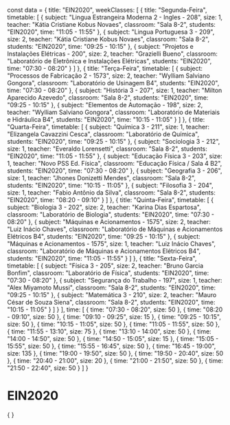 const data = {
  title: "EIN2020",
  weekClasses: [
    {
      title: "Segunda-Feira",
      timetable: [
        {
          subject: "Lingua Estrangeira Moderna 2 - Ingles - 208",
          size: 1,
          teacher: "Kátia Cristiane Kobus Novaes",
          classroom: "Sala 8-2",
          students: "EIN2020",
          time: "11:05 - 11:55"
        },
        {
          subject: "Lingua Portuguesa 3 - 209",
          size: 2,
          teacher: "Kátia Cristiane Kobus Novaes",
          classroom: "Sala 8-2",
          students: "EIN2020",
          time: "09:25 - 10:15"
        },
        {
          subject: "Projetos e Instalações Elétricas - 200",
          size: 2,
          teacher: "Grazielli Bueno",
          classroom: "Laboratório de Eletrônica e Instalações Elétricas",
          students: "EIN2020",
          time: "07:30 - 08:20"
        }
      ]
    },
    {
      title: "Terça-Feira",
      timetable: [
        {
          subject: "Processos de Fabricação 2 - 1573",
          size: 2,
          teacher: "Wylliam Salviano Gongora",
          classroom: "Laboratório de Usinagem B4",
          students: "EIN2020",
          time: "07:30 - 08:20"
        },
        {
          subject: "História 3 - 207",
          size: 1,
          teacher: "Milton Aparecido Azevedo",
          classroom: "Sala 8-2",
          students: "EIN2020",
          time: "09:25 - 10:15"
        },
        {
          subject: "Elementos de Automação - 198",
          size: 2,
          teacher: "Wylliam Salviano Gongora",
          classroom: "Laboratório de Materiais e Hidráulica B4",
          students: "EIN2020",
          time: "10:15 - 11:05"
        }
      ]
    },
    {
      title: "Quarta-Feira",
      timetable: [
        {
          subject: "Química 3 - 211",
          size: 1,
          teacher: "Elizangela Cavazzini Cesca",
          classroom: "Laboratório de Química",
          students: "EIN2020",
          time: "09:25 - 10:15"
        },
        {
          subject: "Sociologia 3 - 212",
          size: 1,
          teacher: "Everaldo Lorensetti",
          classroom: "Sala 8-2",
          students: "EIN2020",
          time: "11:05 - 11:55"
        },
        {
          subject: "Educação Física 3 - 203",
          size: 1,
          teacher: "Novo PSS Ed. Física",
          classroom: "Educação Física / Sala 4 B2",
          students: "EIN2020",
          time: "07:30 - 08:20"
        },
        {
          subject: "Geografia 3 - 206",
          size: 1,
          teacher: "Jhones Donizetti Mendes",
          classroom: "Sala 8-2",
          students: "EIN2020",
          time: "10:15 - 11:05"
        },
        {
          subject: "Filosofia 3 - 204",
          size: 1,
          teacher: "Fabio Antônio da Silva",
          classroom: "Sala 8-2",
          students: "EIN2020",
          time: "08:20 - 09:10"
        }
      ]
    },
    {
      title: "Quinta-Feira",
      timetable: [
        {
          subject: "Biologia 3 - 202",
          size: 2,
          teacher: "Karina Dias Espartosa",
          classroom: "Laboratório de Biologia",
          students: "EIN2020",
          time: "07:30 - 08:20"
        },
        {
          subject: "Máquinas e Acionamentos - 1575",
          size: 2,
          teacher: "Luiz Inácio Chaves",
          classroom: "Laboratório de Máquinas e Acionamentos Elétricos B4",
          students: "EIN2020",
          time: "09:25 - 10:15"
        },
        {
          subject: "Máquinas e Acionamentos - 1575",
          size: 1,
          teacher: "Luiz Inácio Chaves",
          classroom: "Laboratório de Máquinas e Acionamentos Elétricos B4",
          students: "EIN2020",
          time: "11:05 - 11:55"
        }
      ]
    },
    {
      title: "Sexta-Feira",
      timetable: [
        {
          subject: "Física 3 - 205",
          size: 2,
          teacher: "Bruno Garcia Bonfim",
          classroom: "Laboratório de Física",
          students: "EIN2020",
          time: "07:30 - 08:20"
        },
        {
          subject: "Segurança do Trabalho - 197",
          size: 1,
          teacher: "Alex Miyamoto Mussi",
          classroom: "Sala 8-2",
          students: "EIN2020",
          time: "09:25 - 10:15"
        },
        {
          subject: "Matemática 3 - 210",
          size: 2,
          teacher: "Mauro César de Souza Siena",
          classroom: "Sala 8-2",
          students: "EIN2020",
          time: "10:15 - 11:05"
        }
      ]
    }
  ],
  time: [
    {
      time: "07:30 - 08:20",
      size: 50
    },
    {
      time: "08:20 - 09:10",
      size: 50
    },
    {
      time: "09:10 - 09:25",
      size: 15
    },
    {
      time: "09:25 - 10:15",
      size: 50
    },
    {
      time: "10:15 - 11:05",
      size: 50
    },
    {
      time: "11:05 - 11:55",
      size: 50
    },
    {
      time: "11:55 - 13:10",
      size: 75
    },
    {
      time: "13:10 - 14:00",
      size: 50
    },
    {
      time: "14:00 - 14:50",
      size: 50
    },
    {
      time: "14:50 - 15:05",
      size: 15
    },
    {
      time: "15:05 - 15:55",
      size: 50
    },
    {
      time: "15:55 - 16:45",
      size: 50
    },
    {
      time: "16:45 - 19:00",
      size: 135
    },
    {
      time: "19:00 - 19:50",
      size: 50
    },
    {
      time: "19:50 - 20:40",
      size: 50
    },
    {
      time: "20:40 - 21:00",
      size: 20
    },
    {
      time: "21:00 - 21:50",
      size: 50
    },
    {
      time: "21:50 - 22:40",
      size: 50
    }
  ]
}

# EIN2020

<div>
    {
        <Grid
            title={data.title} 
            weekClasses={data.weekClasses} 
            time={data.time}
        />
    }
</div>
